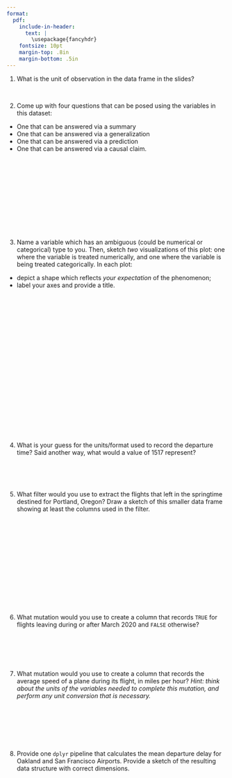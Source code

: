 ```yaml
---
format:
  pdf:
    include-in-header: 
      text: |
        \usepackage{fancyhdr}
    fontsize: 10pt
    margin-top: .8in
    margin-bottom: .5in
---
```


\thispagestyle{empty}

\begin{center}
\textsc{Stat 20: Lab 2.1 Flights} \\
\noindent\rule{12cm}{0.4pt}
\end{center}

@. What is the unit of observation in the data frame in the slides?

\


@. Come up with four questions that can be posed using the variables in this dataset:

  -   One that can be answered via a summary
  -   One that can be answered via a generalization
  -   One that can be answered via a prediction
  -   One that can be answered via a causal claim.
  
\
\
\
\
\
\
\
\
\
\



<!--

@. Which variables are categorical?

\
\
\
\
\
\

@. Which variables are numerical?

\
\
\
\
\
\
\

@. Do any of the variables have ambiguous data types to you? Write them here.

\ 
\ 
\ 
\ 
\ 
\ 
\ 

-->



@. Name a variable which has an ambiguous (could be numerical or categorical) type to you. Then, sketch *two* visualizations of this plot: one where the variable is treated numerically, and one where the variable is being treated categorically. In each plot:

-   depict a shape which reflects *your expectation* of the phenomenon;
-   label your axes and provide a title.

\
\
\
\
\
\
\
\
\
\
\
\
\
\
\
\
\
\
\


<!--
@. Is there any discernible pattern to the manner in which the rows are ordered?

\
\
\
-->

@. What is your guess for the units/format used to record the departure time? Said another way, what would a value of 1517 represent?

\
\
\


@. What filter would you use to extract the flights that left in the springtime destined for Portland, Oregon?
Draw a sketch of this smaller data frame showing at least the columns used in the filter.

\
\
\
\
\
\
\
\
\
\
\
\



@. What mutation would you use to create a column that records `TRUE` for flights leaving during or after March 2020 and `FALSE` otherwise? 

\
\
\
\



@. What mutation would you use to create a column that records the average speed of a plane during its flight, in miles per hour? *Hint: think about the units of the variables needed to complete this mutation, and perform any unit conversion that is necessary.* 
\
\
\
\
\
\
\




@. Provide one `dplyr` pipeline that calculates the mean departure delay for Oakland and San Francisco Airports. Provide a sketch of the resulting data structure with correct dimensions.


\
\
\
\
\
\
\
\
\



<!-- ## Part II: Computing on the Data -->

<!-- 8. **filter()**: Filter the data set to contain only the flights that went to Portland, Oregon and print the first few rows of the data frame. How many were there in 2020? -->

<!-- 9. **mutate()**: Mutate a new variable called `avg_speed` that is the average speed of the plane during the flight, measured in miles per hour. (Look through the column names or the help file to find variables that can be used to calculate this.) -->

<!-- 10. **arrange()**: Arrange the data set to figure out: which flight holds the record for longest departure delay (in hrs) and what was its destination? What was the destination and delay time (in hrs) for the flight that was least delayed, i.e. that left the most ahead of schedule? -->

<!-- 11. **summarize()**: Confirm the records for departure delay from the question above by summarizing that variable by its maximum and its minimum value. -->

<!-- 12. How many flights left SFO during March 2020? -->

<!-- 13. How many flights left SFO during April 2020? -->

<!-- 14. Create a bar chart that shows the distribution by month of all the flights leaving the Bay Area (SFO and OAK). Do you any sign of an effect of the pandemic? -->

<!-- 15. Create a histogram showing the distribution of departure delays for all flights. Describe in words the shape and modality of the distribution and, using numerical summaries, (i.e. summary statistics) its center and spread. Be sure to use measures of center and spread that are most appropriate for this type of distribution. Also set the limits of the x-axis to focus on where most of the data lie. -->

<!-- 16. Add a new column to your data frame called `before_times` that takes values of `TRUE` and `FALSE` indicating whether the flight took place up through the end of March or after April 1st, respectively. Remake the histograms above, but now separated into two subplots: one with the departure delays from the before times, the other with the flights from afterwards.  -->

<!--     Can you visually detect any difference in the distribution of departure delays? -->

<!-- 17. If you flew out of OAK or SFO during this time period, what is the tail number of the plane that you were on? If you did not fly in this period, find the tail number of the plane that flew JetBlue flight 40 to New York's JFK Airport from SFO on May 1st. -->

<!-- 18. What proportion of the flights left on or ahead of schedule? -->

<!-- 19. Create a plot that captures the relationship of average speed vs. distance and describe the shape and structure that you see. What phenomena related to taking flights from the Bay Area might explain this structure? -->

<!-- 20. For OAK and SFO separately, what proportion of the flights left on or ahead of schedule? -->

<!-- 21.  Create a data frame that contains the median and interquartile range for departure delays, grouped by carrier. Which carrier has the lowest typical departure delay? Which one has the least variable departure delays? -->


<!-- ## Part III: Extensions -->

<!-- 22. For flights leaving SFO, which month has the highest average departure delay? What about the highest median departure delay? Which of these measures is more useful to know when deciding which month(s) to avoid flying if you particularly dislike flights that are severely delayed? -->

<!-- 23. Each individual airplane can be uniquely identified by its tailnumber in the same way that US citizens can be by their social security numbers. Which airplane flew the farthest during this year for which we have data? How many times around the planet does that translate to? -->

<!-- 24. What is the tailnumber of the fastest plane in the data set? What type of plane is it (google it!)? Be sure to be clear how you're defining fastest. -->

<!-- 25.  Using the airport nearest your hometown, which day of the week and which airline seems best for  -->
<!-- flying there from San Francisco?  If you're from near SFO or OAK or from abroad, use Chicago as your hometown. Be clear on how you're defining *best*. -->

<!--      Note that there is no explicit weekday column in this data set, but there is sufficient information to piece it together. The following line of code can be added to your pipeline to create that new column. It uses functions in the `lubridate` package, so be sure to load it in at the start of this exercise. -->

<!--      ```{r} -->
<!--      mutate(day_of_week = wday(ymd(paste(year, month, day, set = "-")), label = T)) -->
<!--      ``` -->

<!-- 26. The plot below shows a relationship between the number of flights going out of SFO and the average departure delay. It illustrates the hypothesis that more flights on a given day would lead to a more congested airport which would lead to greater delays on average. Each point represents single day in 2020; there are 366 of them on the plot. Please form a single chain that will create this plot, starting with the raw data set. -->

<!-- ![](images/complex-ggplot.png){fig-align=center} -->
